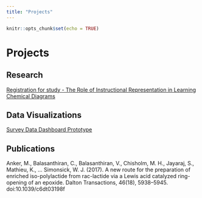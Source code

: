 ```yaml
---
title: "Projects"
---
```


```r
knitr::opts_chunk$set(echo = TRUE)
```

# Projects 

## Research

[Registration for study - The Role of Instructional Representation in Learning Chemical Diagrams](https://doi.org/10.17605/OSF.IO/J7AZV)

## Data Visualizations

[Survey Data Dashboard Prototype](https://kmathieu.shinyapps.io/TAMUC_Wellness_Survey/)


## Publications

Anker, M., Balasanthiran, C., Balasanthiran, V., Chisholm, M. H., Jayaraj, S., Mathieu, K., … Simonsick, W. J. (2017). A new route for the preparation of enriched iso-polylactide from rac-lactide via a Lewis acid catalyzed ring-opening of an epoxide. Dalton Transactions, 46(18), 5938–5945. doi:10.1039/c6dt03198f